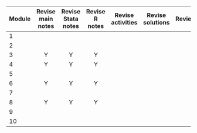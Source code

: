 | Module | Revise main notes | Revise Stata notes | Revise R notes | Revise activities | Revise solutions | Review |
|--------|:---:|:---:|:---:|:---:|:---:|:---:|
| 1      |     |     |     |     |     |     |
| 2      |     |     |     |     |     |     |
| 3      |  Y  |  Y  |  Y  |     |     |     |
| 4      |  Y  |  Y  |  Y  |     |     |     |
| 5      |     |     |     |     |     |     |
| 6      |  Y  |  Y  |  Y  |     |     |     |
| 7      |     |     |     |     |     |     |
| 8      |  Y  |  Y  |  Y  |     |     |     |
| 9      |     |     |     |     |     |     |
| 10     |     |     |     |     |     |     |
